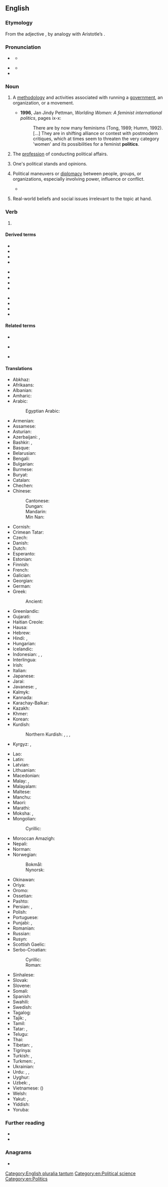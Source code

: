 {{also|polítics}}
==English==
{{wikipedia}}

===Etymology===
From the adjective {{m|en|politic}}, by analogy with Aristotle’s {{m|grc|[[τα]] [[πολιτικά]]||affairs of state}}.

===Pronunciation===
* {{a|RP}} {{IPA|en|/ˈpɒl.ɪ.tɪks/}}
** {{audio|en|En-uk-politics.ogg|Audio (UK)}}
* {{a|GenAm}} {{IPA|en|/ˈpɑ.lɪˌtɪks/}}
** {{audio|en|en-us-politics.ogg|Audio (US)}}
* {{hyphenation|en|pol|i|tics}}

===Noun===
{{en-noun|~|politics}}

# {{lb|en|countable}} A [[methodology]] and activities associated with running a [[government]], an organization, or a movement.
#* '''1996''', Jan Jindy Pettman, ''Worlding Women: A feminist international politics'', pages ix-x:
#*: There are by now many feminisms (Tong, 1989; Humm, 1992). [...] They are in shifting alliance or contest with postmodern critiques, which at times seem to threaten the very category 'women' and its possibilities for a feminist '''politics'''.
# {{lb|en|countable}} The [[profession]] of conducting political affairs.
#: {{ux|en|He made a career out of '''politics'''.}}
# {{lb|en| treated as a plural noun}} One's political stands and opinions.
#: {{ux|en|Their '''politics''' are clear from the bumper stickers on their cars.}}
# {{lb|en|uncountable}} Political maneuvers or [[diplomacy]] between people, groups, or organizations, especially involving power, influence or conflict.
#* {{quote-av|en|actor={{w|Ian McDiarmid}}|role=Senator Palpatine|title={{w|Star Wars: Episode I – The Phantom Menace}}|writer={{w|George Lucas}}|year=1999|passage=There is no stability; only '''politics'''. The Republic is not what it once was. The Senate is full of greedy, squabbling delegates. There is no interest in the common good.}}
# {{lb|en|in the singular|fandom}} Real-world beliefs and social issues irrelevant to the topic at hand.
#: {{ux|en|We're trying to talk about comic books, don't mention politics.}}

===Verb===
{{head|en|verb form}}

# {{en-third-person singular of|politic}}

====Derived terms====
{{rel-top3|Terms derived from ''politics''}}
* {{l|en|all politics is local}}
* {{l|en|geopolitics}}
* {{l|en|necropolitics}}
* {{l|en|palace politics}}
{{rel-mid3}}
* {{l|en|petropolitics}}
* {{l|en|politic}}
* {{l|en|political}}
* {{l|en|politician}}
{{rel-mid3}}
* {{l|en|politicize}}
* {{l|en|retail politics}}
* {{l|en|sexual politics}}
* {{l|en|wedge politics}}
{{rel-bottom}}

====Related terms====
{{rel-top3|Terms etymologically related to ''politics''}}
* {{l|en|police}}
{{rel-mid3}}
* {{l|en|policy}}
{{rel-mid3}}
* {{l|en|polity}}
{{rel-bottom}}

====Translations====
{{trans-top|a methodology and activities associated with running a government}}
* Abkhaz: {{t|ab|аполитика}}
* Afrikaans: {{t+|af|politiek}}
* Albanian: {{t+|sq|politikë|f}}
* Amharic: {{t|am|ፖለቲካ}}
* Arabic: {{t+|ar|سِيَاسَة|f}}
*: Egyptian Arabic: {{t|arz|سياسة|f|tr=siyāsa}}
* Armenian: {{t+|hy|քաղաքականություն}}
* Assamese: {{t|as|ৰাজনীতি}}
* Asturian: {{t|ast|política|f}}
* Azerbaijani: {{t+|az|siyasət}}, {{t+|az|politika}}
* Bashkir: {{t|ba|сәйәсәт}}, {{t|ba|политика}}
* Basque: {{t+|eu|politika}}
* Belarusian: {{t+|be|палі́тыка|f}}
* Bengali: {{t+|bn|রাজনীতি}}
* Bulgarian: {{t+|bg|поли́тика|f}}
* Burmese: {{t+|my|နိုင်ငံရေး}}
* Buryat: {{t|bua|улас түрэ}}
* Catalan: {{t+|ca|política|f}}
* Chechen: {{t|ce|политика}}
* Chinese:
*: Cantonese: {{t|yue|政治|tr=zing3 zi6}}
*: Dungan: {{t|dng|җынҗы}}
*: Mandarin: {{t+|cmn|政治|tr=zhèngzhì}}
*: Min Nan: {{t+|nan|政治|tr=chèng-tī}}
* Cornish: {{t|kw|politegieth|f}}
* Crimean Tatar: {{t|crh|siyaset}}
* Czech: {{t+|cs|politika|f}}
* Danish: {{t+|da|politik|c}}
* Dutch: {{t+|nl|politiek|f}}
* Esperanto: {{t|eo|politiko}}
* Estonian: {{t+|et|poliitika}}
* Finnish: {{t+|fi|politiikka}}
* French: {{t+|fr|politique|f}}
* Galician: {{t+|gl|política|f}}
* Georgian: {{t|ka|პოლიტიკა}}
* German: {{t+|de|Politik|f}}
* Greek: {{t+|el|πολιτική|f}}
*: Ancient: {{t|grc|πολιτική|f}}
* Greenlandic: {{t|kl|politikki}}
* Gujarati: {{t|gu|રાજકારણ}}
* Haitian Creole: {{t|ht|politik}}
* Hausa: {{t+|ha|siyasa}}
* Hebrew: {{t+|he|פּוֹלִיטִיקָה|f|tr=polítika}}
* Hindi: {{t+|hi|राजनीति|f}}, {{t+|hi|सियासत|f}}
* Hungarian: {{t+|hu|politika}}
* Icelandic: {{t+|is|stjórnmál|n-p}}
* Indonesian: {{t+|id|politik}}, {{t+|id|siasat}}, {{t+|id|siasah}}
* Interlingua: {{t|ia|politica|f}}
* Irish: {{t|ga|polaitíocht}}
* Italian: {{t+|it|politica|f}}
* Japanese: {{t+|ja|政治|tr=せいじ, seiji}}
* Jarai: {{t|jra|kơđi čar}}
* Javanese: {{t|jv|naya}}, {{t+|jv|pulitik}}
* Kalmyk: {{t|xal|төршл}}
* Kannada: {{t+|kn|ರಾಜಕೀಯ}}
* Karachay-Balkar: {{t|krc|политика}}
* Kazakh: {{t+|kk|саясат}}
* Khmer: {{t+|km|នយោបាយ}}
* Korean: {{t+|ko|정치(政治)}}
* Kurdish:
*: Northern Kurdish: {{t+|kmr|ramyarî}}, {{t+|kmr|siyaset}}, {{t+|kmr|rêzanî}}, {{t+|kmr|polîtîka}}
* Kyrgyz: {{t+|ky|саясат}}, {{t|ky|политика}}
{{trans-mid}}
* Lao: {{t+|lo|ການເມືອງ}}
* Latin: {{t|la|cīvīlitās|f}}
* Latvian: {{t|lv|politika|f}}
* Lithuanian: {{t+|lt|politika|f}}
* Macedonian: {{t|mk|политика|f}}
* Malay: {{t+|ms|politik}}, {{t+|ms|siasah}}
* Malayalam: {{t+|ml|രാഷ്ട്രീയം}}
* Maltese: {{t|mt|politika|f}}
* Manchu: {{t|mnc|ᡩᠠᠰᠠᠨ}}
* Maori: {{t|mi|tōrangapū}}
* Marathi: {{t|mr|राजकारण}}
* Moksha: {{t|mdf|политиксь}}, {{t|mdf|политика}}
* Mongolian:
*: Cyrillic: {{t|mn|улс төр}}
* Moroccan Amazigh: {{t|zgh|ⵜⴰⵙⵔⵜⵉⵜ|f}}
* Nepali: {{t+|ne|राजनीति}}
* Norman: {{t|nrf|politique|f}}
* Norwegian:
*: Bokmål: {{t+|nb|politikk|m}}
*: Nynorsk: {{t+|no|politikk|m}}
* Okinawan: {{t|ryu|政治|tr=しーじ, shiiji}}
* Oriya: {{t+|or|ରାଜନୀତି}}
* Oromo: {{t|om|siyaasa}}
* Ossetian: {{t|os|политикӕ}}
* Pashto: {{t+|ps|سياست|m|tr=seyāsát}}
* Persian: {{t+|fa|سیاست|tr=siyâsat}}, {{t|fa|پلیتیک|tr=politik}}
* Polish: {{t+|pl|polityka|f}}
* Portuguese: {{t+|pt|política|f}}
* Punjabi: {{t+|pa|ਸਿਆਸਤ}}, {{t|pa|ਰਾਜਨੀਤੀ}}
* Romanian: {{t+|ro|politică|f}}
* Russian: {{t+|ru|поли́тика|f}}
* Rusyn: {{t|rue|полі́тіка|f}}
* Scottish Gaelic: {{t|gd|sluagh-iùl|m}}
* Serbo-Croatian:
*: Cyrillic: {{t|sh|полѝтика|f}}
*: Roman: {{t+|sh|polìtika|f}}
* Sinhalese: {{t|si|රාජනීතිය}}
* Slovak: {{t|sk|politika|f}}
* Slovene: {{t+|sl|politika|f}}
* Somali: {{t|so|siyaasadda}}
* Spanish: {{t+|es|política|f}}
* Swahili: {{t+|sw|siasa}}
* Swedish: {{t+|sv|politik|c}}
* Tagalog: {{t+|tl|politika}}
* Tajik: {{t+|tg|сиёсат}}, {{t|tg|политика}}
* Tamil: {{t+|ta|அரசியல்}}
* Tatar: {{t+|tt|сәясәт}}, {{t|tt|политика}}
* Telugu: {{t+|te|రాజకీయాలు}}
* Thai: {{t+|th|การเมือง}}
* Tibetan: {{t|bo|སྲིད་དོན}}, {{t|bo|ཆབ་སྲིད}}
* Tigrinya: {{t|ti|ፖለቲካ}}
* Turkish: {{t+|tr|politika}}, {{t+|tr|siyaset}}
* Turkmen: {{t+|tk|syýasat}}, {{t|tk|politika}}
* Ukrainian: {{t+|uk|полі́тика|f}}
* Urdu: {{t|ur|سیاست|f|tr=siyāsat}}, {{t|ur|راجنیتی|f|tr=rājnīti}},
* Uyghur: {{t+|ug|سىياسەت}}
* Uzbek: {{t+|uz|siyosat}}, {{t+|uz|politika}}
* Vietnamese: {{t+|vi|chính trị}} ({{t|vi|政治}})
* Welsh: {{t+|cy|gwleidyddiaeth|f}}
* Yakut: {{t|sah|бэлиитикэ}}, {{t|sah|политика}}
* Yiddish: {{t|yi|פּאָליטיק|f}}
* Yoruba: {{t|yo|ìṣèlú}}
{{trans-bottom}}

===Further reading===
* {{R:Webster 1913}}
* {{R:Century 1911}}

===Anagrams===
* {{anagrams|en|a=ciilopst|colpitis|psilotic}}

[[Category:English pluralia tantum]]
[[Category:en:Political science]]
[[Category:en:Politics]]